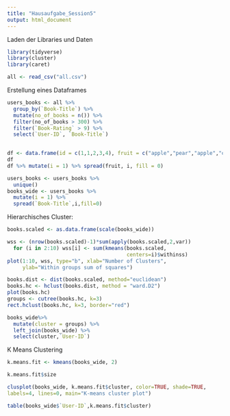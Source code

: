 ```yaml
---
title: "Hausaufgabe_Session5"
output: html_document
---
```

Laden der Libraries und Daten 
```r
library(tidyverse)
library(cluster)
library(caret)
```

```r
all <- read_csv("all.csv")
```

Erstellung eines Dataframes 
```r
users_books <- all %>%
  group_by(`Book-Title`) %>%
  mutate(no_of_books = n()) %>%
  filter(no_of_books > 300) %>%
  filter(`Book-Rating` > 9) %>%
  select(`User-ID`, `Book-Title`)
  
```

```r
df <- data.frame(id = c(1,1,2,3,4), fruit = c("apple","pear","apple","orange","apple"))
df
df %>% mutate(i = 1) %>% spread(fruit, i, fill = 0)
```


```r
users_books <- users_books %>%
  unique()
books_wide <- users_books %>%
  mutate(i = 1) %>%
  spread(`Book-Title`,i,fill=0)
```

Hierarchisches Cluster: 

```r
books.scaled <- as.data.frame(scale(books_wide))
```

```r
wss <- (nrow(books.scaled)-1)*sum(apply(books.scaled,2,var))
  for (i in 2:10) wss[i] <- sum(kmeans(books.scaled,
                                       centers=i)$withinss)
plot(1:10, wss, type="b", xlab="Number of Clusters",
     ylab="Within groups sum of squares")
```


```r
books.dist <- dist(books.scaled, method="euclidean")
books.hc <- hclust(books.dist, method = "ward.D2")
plot(books.hc)
groups <- cutree(books.hc, k=3) 
rect.hclust(books.hc, k=3, border="red")
```

```r
books_wide%>%
  mutate(cluster = groups) %>%
  left_join(books_wide) %>%
  select(cluster,`User-ID`)
```

K Means Clustering

```r
k.means.fit <- kmeans(books_wide, 2) 
```

```r
k.means.fit$size
```

```r
clusplot(books_wide, k.means.fit$cluster, color=TRUE, shade=TRUE,
labels=4, lines=0, main="K-means cluster plot")
```


```r
table(books_wide$`User-ID`,k.means.fit$cluster)
```


